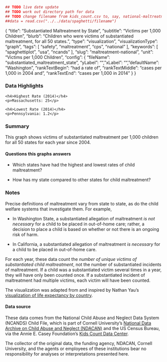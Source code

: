 ```r
## TODO live date update
## TODO work out directory path for data
## TODO change filename from kids_count.csv to, say, national-maltreatment.csv
##data = read.csv("../../data/spaghetti/filename")
```
{
    "title": "Substantiated Maltreatment by State",
    "subtitle": "Victims per 1,000 Children",
    "blurb": "Children who were victims of substantiated maltreatment, for all 50 states.",
    "type": "visualization",
    "visualizationType": "graph",
    "tags": [
        "safety",
        "maltreatment",
        "cps",
        "national"
    ],
    "keywords": [
        "spaghettiplot",
        "usa",
        "ncands"
    ],
    "slug": "maltreatment-national",
    "unit": "Victims per 1,000 Children",
    "config": {
        "fileName": "substantiated_maltreatment_state",
        "yLabel": "",
        "xLabel": "",
        "defaultName": "Washington",
        "rankTextBegin": "had a rate of",
        "rankTextMiddle": "cases per 1,000 in 2004 and",
        "rankTextEnd": "cases per 1,000 in 2014"
    }
}

### Data Highlights

<div class="stat">
    <h4>Highest Rate (2014)</h4>
    <p>Massachusetts: 25</p>
</div>

<div class="stat">
    <h4>Lowest Rate (2014)</h4>
    <p>Pennsylvania: 1.2</p>
</div>

### Summary

This graph shows victims of substantiated maltreatment per 1,000 children for all 50 states for each year since 2004.

#### Questions this graphs answers

- Which states have had the highest and lowest rates of child maltreatment?

- How has my state compared to other states for child maltreatment?

<!-- NOTE: measure is deprecated -->
<!-- #### See also

- [Placement Rate by Prior Placement](https://portal.cssat.org/visualizations/placement-rate-order), to see how much more likely an out-of-home placement is in Washington State for a household with a prior history of out-of-home care. -->

### Notes

Precise definitions of maltreatment vary from state to state, as do the child welfare systems that investigate them. For example, 

- In Washington State, a substantiated allegation of maltreatment *is not necessary* for a child to be placed in out-of-home care; rather, a decision to place a child is based on whether or not there is an ongoing risk of harm.

- In California, a substantiated allegation of maltreatment *is necessary* for a child to be placed in out-of-home care.

For each year, these data count the *number of unique victims of substantiated child maltreatment*, not the number of substantiated incidents of maltreatment. If a child was a substantiated victim several times in a year, they will have only been counted once. If a substantiated incident of maltreatment had multiple victims, each victim will have been counted.

The visualization was adapted from and inspired by Nathan Yau's [visualization of life expectancy by country](http://projects.flowingdata.com/life-expectancy/).

#### Data source

These data comes from the
National Child Abuse and Neglect Data System (NCANDS) Child File, which is part of
Cornell University's [National Data Archive on Child Abuse and Neglect (NDACAN)](https://bctr.cornell.edu/projects/national-data-archive-on-child-abuse-and-neglect/)
and the US Census Bureau,
via the Annie E. Casey Foundation's [Kids Count Data Center](http://datacenter.kidscount.org/).

The collector of the original data, the funding agency, NDACAN, Cornell University, and the agents or employees of these institutions bear no responsibility for analyses or interpretations presented here.
